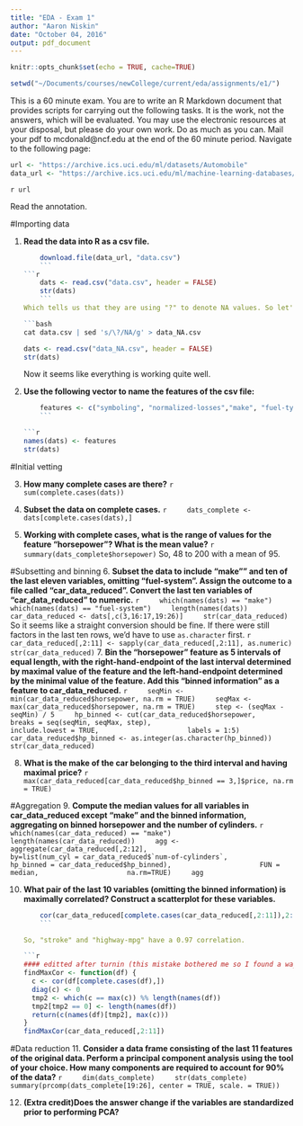 ```yaml
---
title: "EDA - Exam 1"
author: "Aaron Niskin"
date: "October 04, 2016"
output: pdf_document
---
```


```r
knitr::opts_chunk$set(echo = TRUE, cache=TRUE)
```

```r
setwd("~/Documents/courses/newCollege/current/eda/assignments/e1/")
```

This is a 60 minute exam. You are to write an R Markdown document that provides scripts for carrying out the following tasks. It is the work, not the answers, which will be evaluated.
You may use the electronic resources at your disposal, but please do your own work.
Do as much as you can. Mail your pdf to mcdonald@ncf.edu at the end of the 60 minute period.
Navigate to the following page:

```r
url <- "https://archive.ics.uci.edu/ml/datasets/Automobile"
data_url <- "https://archive.ics.uci.edu/ml/machine-learning-databases/autos/imports-85.data"
```
`r url`

Read the annotation.

#Importing data

1.  **Read the data into R as a csv file.**
    ```r
    download.file(data_url, "data.csv")
    ```
    ```r
    dats <- read.csv("data.csv", header = FALSE)
    str(dats)
    ```
    Which tells us that they are using "?" to denote NA values. So let's use bash to remove those (it's easier for me right now).
    
    ```bash
    cat data.csv | sed 's/\?/NA/g' > data_NA.csv
    ```
    
    ```r
    dats <- read.csv("data_NA.csv", header = FALSE)
    str(dats)
    ```
    Now it seems like everything is working quite well.
    
2.  **Use the following vector to name the features of the csv file\:**
    ```r
    features <- c("symboling", "normalized-losses","make", "fuel-type","aspiration", "num-of-doors","body-style", "drive-wheels", "engine-location", "wheel-base", "length", "width","height", "curb-weight", "engine-type", "num-of-cylinders", "engine-size", "fuel-system", "bore", "stroke", "compression-ratio", "horsepower", "peak-rpm", "city-mpg", "highway-mpg", "price")
    ```
    
    ```r
    names(dats) <- features
    str(dats)
    ```

#Initial vetting

3.  **How many complete cases are there?**
    ```r
    sum(complete.cases(dats))
    ```
    
4.  **Subset the data on complete cases.**
    ```r
    dats_complete <- dats[complete.cases(dats),]
    ```
    
5.  **Working with complete cases, what is the range of values for the feature “horsepower”? What is the mean value?**
    ```r
    summary(dats_complete$horsepower)
    ```
    So, 48 to 200 with a mean of 95.

#Subsetting and binning
6.  **Subset the data to include “make”" and ten of the last eleven variables, omitting “fuel-system”. Assign the outcome to a file called “car_data_reduced”. Convert the last ten variables of “car_data_reduced” to numeric.**
    ```r
    which(names(dats) == "make")
    which(names(dats) == "fuel-system")
    length(names(dats))
    car_data_reduced <- dats[,c(3,16:17,19:26)]
    str(car_data_reduced)
    ```
    So it seems like a straight conversion should be fine. If there were still factors in the last ten rows, we'd have to use `as.character` first.
    ```r
    car_data_reduced[,2:11] <- sapply(car_data_reduced[,2:11], as.numeric)
    str(car_data_reduced)
    ```
7.  **Bin the “horsepower” feature as 5 intervals of equal length, with the right-hand-endpoint of the last interval determined by maximal value of the feature and the left-hand-endpoint determined by the minimal value of the feature. Add this “binned information” as a feature to car_data_reduced.**
    ```r
    seqMin <- min(car_data_reduced$horsepower, na.rm = TRUE)
    seqMax <- max(car_data_reduced$horsepower, na.rm = TRUE)
    step <- (seqMax - seqMin) / 5
    hp_binned <- cut(car_data_reduced$horsepower,
                     breaks = seq(seqMin, seqMax, step), 
                     include.lowest = TRUE,
                     labels = 1:5)
    car_data_reduced$hp_binned <- as.integer(as.character(hp_binned))
    str(car_data_reduced)
    ```
    
8.  **What is the make of the car belonging to the third interval and having maximal price?**
    ```r
    max(car_data_reduced[car_data_reduced$hp_binned == 3,]$price, na.rm = TRUE)
    ```

#Aggregation
9.  **Compute the median values for all variables in car_data_reduced except “make” and the binned information, aggregating on binned horsepower and the number of cylinders.**
    ```r
    which(names(car_data_reduced) == "make")
    length(names(car_data_reduced))
    agg <- aggregate(car_data_reduced[,2:12],
                     by=list(num_cyl = car_data_reduced$`num-of-cylinders`,
                             hp_binned = car_data_reduced$hp_binned),
                     FUN = median,
                     na.rm=TRUE)
    agg
    ```
    
10. **What pair of the last 10 variables (omitting the binned information) is maximally correlated? Construct a scatterplot for these variables.**
    ```r
    cor(car_data_reduced[complete.cases(car_data_reduced[,2:11]),2:11])
    ```
    
    So, "stroke" and "highway-mpg" have a 0.97 correlation.
    
    ```r
    #### editted after turnin (this mistake bothered me so I found a way to automate it)
    findMaxCor <- function(df) {
      c <- cor(df[complete.cases(df),])
      diag(c) <- 0
      tmp2 <- which(c == max(c)) %% length(names(df))
      tmp2[tmp2 == 0] <- length(names(df))
      return(c(names(df)[tmp2], max(c)))
    }
    findMaxCor(car_data_reduced[,2:11])
    ```

#Data reduction
11. **Consider a data frame consisting of the last 11 features of the original data. Perform a principal component analysis using the tool of your choice. How many components are required to account for 90% of the data?**
    ```r
    dim(dats_complete)
    str(dats_complete)
    summary(prcomp(dats_complete[19:26], center = TRUE, scale. = TRUE))
    ```
    
12. **(Extra credit)Does the answer change if the variables are standardized prior to performing PCA?**
